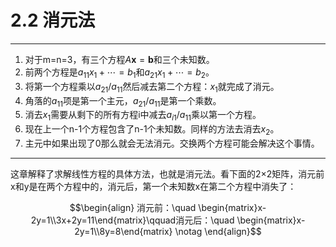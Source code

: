 # 2.2 消元法

---

1.  对于m=n=3，有三个方程$A\boldsymbol{x}=\boldsymbol{b}$和三个未知数。
2.  前两个方程是$a_{11}x_1+\cdots=b_1$和$a_{21}x_1+\cdots=b_2$。
3.  将第一个方程乘以$a_{21}/a_{11}$然后减去第二个方程：$x_1$就完成了消元。
4.  角落的$a_{11}$项是第一个主元，$a_{21}/a_{11}$是第一个乘数。
5.  消去$x_1$需要从剩下的所有方程i中减去$a_{i1}/a_{11}$乘以第一个方程。
6.  现在上一个n-1个方程包含了n-1个未知数。同样的方法去消去$x_2$。
7.  主元中如果出现了0那么就会无法消元。交换两个方程可能会解决这个事情。

---

这章解释了求解线性方程的具体方法，也就是消元法。看下面的2×2矩阵，消元前x和y是在两个方程中的，消元后，第一个未知数x在第二个方程中消失了：

$$\begin{align}
消元前：\quad \begin{matrix}x-2y=1\\3x+2y=11\end{matrix}\qquad消元后：\quad \begin{matrix}x-2y=1\\8y=8\end{matrix} \notag
\end{align}$$

